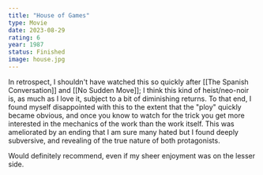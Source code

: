 ```yaml
---
title: "House of Games"
type: Movie
date: 2023-08-29
rating: 6
year: 1987
status: Finished
image: house.jpg
---
```


In retrospect, I shouldn't have watched this so quickly after [[The Spanish Conversation]] and
[[No Sudden Move]]; I think this kind of heist/neo-noir is, as much as I love it, subject to a
bit of diminishing returns. To that end, I found myself disappointed with this to the extent that
the "ploy" quickly became obvious, and once you know to watch for the trick you get more interested
in the mechanics of the work than the work itself. This was ameliorated by an ending that I am sure
many hated but I found deeply subversive, and revealing of the true nature of both protagonists.

Would definitely recommend, even if my sheer enjoyment was on the lesser side.
